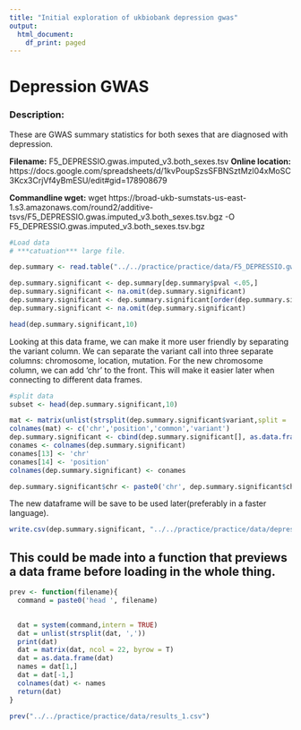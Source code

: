 ```yaml
---
title: "Initial exploration of ukbiobank depression gwas"
output:
  html_document:
    df_print: paged
---
```


# Depression GWAS

### Description:

These are GWAS summary statistics for both sexes that are diagnosed with depression.

**Filename:** F5_DEPRESSIO.gwas.imputed_v3.both_sexes.tsv
**Online location:** https://docs.google.com/spreadsheets/d/1kvPoupSzsSFBNSztMzl04xMoSC3Kcx3CrjVf4yBmESU/edit#gid=178908679

**Commandline wget:** wget https://broad-ukb-sumstats-us-east-1.s3.amazonaws.com/round2/additive-tsvs/F5_DEPRESSIO.gwas.imputed_v3.both_sexes.tsv.bgz -O F5_DEPRESSIO.gwas.imputed_v3.both_sexes.tsv.bgz

```r
#Load data 
# ***catuation*** large file.

dep.summary <- read.table("../../practice/practice/data/F5_DEPRESSIO.gwas.imputed_v3.both_sexes.tsv", header = TRUE, sep='\t')
```


```r
dep.summary.significant <- dep.summary[dep.summary$pval <.05,]
dep.summary.significant <- na.omit(dep.summary.significant)
dep.summary.significant <- dep.summary.significant[order(dep.summary.significant$pval),]
dep.summary.significant <- na.omit(dep.summary.significant)

head(dep.summary.significant,10)
```

Looking at this data frame, we can make it more user friendly by separating the variant column. We can separate the variant call into three separate columns: chromosome, location, mutation. For the new chromosome column, we can add 'chr' to the front. This will make it easier later when connecting to different data frames.

```r
#split data
subset <- head(dep.summary.significant,10)

mat <- matrix(unlist(strsplit(dep.summary.significant$variant,split = ':')), ncol = 4, byrow = T)
colnames(mat) <- c('chr','position','common','variant')
dep.summary.significant <- cbind(dep.summary.significant[], as.data.frame(mat)[,1:2])
conames <- colnames(dep.summary.significant)
conames[13] <- 'chr'
conames[14] <- 'position'
colnames(dep.summary.significant) <- conames

dep.summary.significant$chr <- paste0('chr', dep.summary.significant$chr)
```

The new dataframe will be save to be used later(preferably in a faster language).

```r
write.csv(dep.summary.significant, "../../practice/practice/data/depression_gwas.csv")

```






























































## This could be made into a function that previews a data frame before loading in the whole thing.

```r

prev <- function(filename){
  command = paste0('head ', filename)

  
  dat = system(command,intern = TRUE)
  dat = unlist(strsplit(dat, ','))
  print(dat)
  dat = matrix(dat, ncol = 22, byrow = T)
  dat = as.data.frame(dat)
  names = dat[1,]
  dat = dat[-1,]
  colnames(dat) <- names
  return(dat)
}

prev("../../practice/practice/data/results_1.csv")

```



